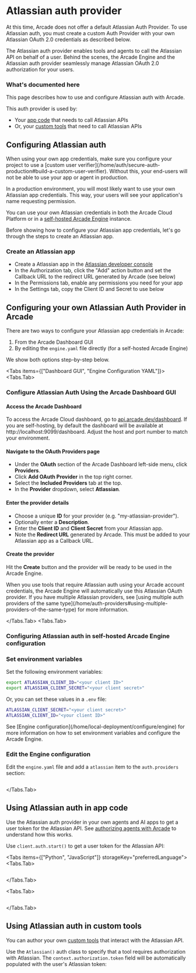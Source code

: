 
# Atlassian auth provider

<Callout type="info">
  At this time, Arcade does not offer a default Atlassian Auth Provider. To use
  Atlassian auth, you must create a custom Auth Provider with your own Atlassian
  OAuth 2.0 credentials as described below.
</Callout>

The Atlassian auth provider enables tools and agents to call the Atlassian API on behalf of a user. Behind the scenes, the Arcade Engine and the Atlassian auth provider seamlessly manage Atlassian OAuth 2.0 authorization for your users.

### What's documented here

This page describes how to use and configure Atlassian auth with Arcade.

This auth provider is used by:

- Your [app code](#using-atlassian-auth-in-app-code) that needs to call Atlassian APIs
- Or, your [custom tools](#using-atlassian-auth-in-custom-tools) that need to call Atlassian APIs

## Configuring Atlassian auth

<Callout type="info">
  When using your own app credentials, make sure you configure your project to use a [custom user verifier](/home/auth/secure-auth-production#build-a-custom-user-verifier). Without this, your end-users will not be able to use your app or agent in production.
</Callout>

In a production environment, you will most likely want to use your own Atlassian app credentials. This way, your users will see your application's name requesting permission.

You can use your own Atlassian credentials in both the Arcade Cloud Platform or in a [self-hosted Arcade Engine](/home/local-deployment/install/local) instance.

Before showing how to configure your Atlassian app credentials, let's go through the steps to create an Atlassian app.

### Create an Atlassian app

- Create a Atlassian app in the [Atlassian developer console](https://developer.atlassian.com/console/myapps/)
- In the Authorization tab, click the "Add" action button and set the Callback URL to the redirect URL generated by Arcade (see below)
- In the Permissions tab, enable any permissions you need for your app
- In the Settings tab, copy the Client ID and Secret to use below

## Configuring your own Atlassian Auth Provider in Arcade

There are two ways to configure your Atlassian app credentials in Arcade:

1. From the Arcade Dashboard GUI
2. By editing the `engine.yaml` file directly (for a self-hosted Arcade Engine)

We show both options step-by-step below.

<Tabs items={["Dashboard GUI", "Engine Configuration YAML"]}>
<Tabs.Tab>

### Configure Atlassian Auth Using the Arcade Dashboard GUI

<Steps>

#### Access the Arcade Dashboard

To access the Arcade Cloud dashboard, go to [api.arcade.dev/dashboard](https://api.arcade.dev/dashboard). If you are self-hosting, by default the dashboard will be available at http://localhost:9099/dashboard. Adjust the host and port number to match your environment.

#### Navigate to the OAuth Providers page

- Under the **OAuth** section of the Arcade Dashboard left-side menu, click **Providers**.
- Click **Add OAuth Provider** in the top right corner.
- Select the **Included Providers** tab at the top.
- In the **Provider** dropdown, select **Atlassian**.

#### Enter the provider details

- Choose a unique **ID** for your provider (e.g. "my-atlassian-provider").
- Optionally enter a **Description**.
- Enter the **Client ID** and **Client Secret** from your Atlassian app.
- Note the **Redirect URL** generated by Arcade. This must be added to your Atlassian app as a Callback URL.

#### Create the provider

Hit the **Create** button and the provider will be ready to be used in the Arcade Engine.

</Steps>
When you use tools that require Atlassian auth using your Arcade account credentials, the Arcade Engine will automatically use this Atlassian OAuth provider. If you have multiple Atlassian providers, see [using multiple auth providers of the same type](/home/auth-providers#using-multiple-providers-of-the-same-type) for more information.

</Tabs.Tab>
<Tabs.Tab>
### Configuring Atlassian auth in self-hosted Arcade Engine configuration

<Steps>

### Set environment variables

Set the following environment variables:

```bash
export ATLASSIAN_CLIENT_ID="<your client ID>"
export ATLASSIAN_CLIENT_SECRET="<your client secret>"
```

Or, you can set these values in a `.env` file:

```bash
ATLASSIAN_CLIENT_SECRET="<your client secret>"
ATLASSIAN_CLIENT_ID="<your client ID>"
```

<Callout>
  See [Engine configuration](/home/local-deployment/configure/engine) for more information on how
  to set environment variables and configure the Arcade Engine.
</Callout>

### Edit the Engine configuration

Edit the `engine.yaml` file and add a `atlassian` item to the `auth.providers` section:

```yaml file=<rootDir>/examples/code/integrations/atlassian/config_provider.engine.yaml {3-9}

```

</Steps>

</Tabs.Tab>
</Tabs>
## Using Atlassian auth in app code

Use the Atlassian auth provider in your own agents and AI apps to get a user token for the Atlassian API. See [authorizing agents with Arcade](/home/auth/how-arcade-helps) to understand how this works.

Use `client.auth.start()` to get a user token for the Atlassian API:

<Tabs items={["Python", "JavaScript"]} storageKey="preferredLanguage">
<Tabs.Tab>

```python file=<rootDir>/examples/code/integrations/atlassian/custom_auth.py {8-12}

```

</Tabs.Tab>

<Tabs.Tab>

```javascript file=<rootDir>/examples/code/integrations/atlassian/custom_auth.js {8-10}

```

</Tabs.Tab>

</Tabs>

## Using Atlassian auth in custom tools

You can author your own [custom tools](/home/build-tools/create-a-toolkit) that interact with the Atlassian API.

Use the `Atlassian()` auth class to specify that a tool requires authorization with Atlassian. The `context.authorization.token` field will be automatically populated with the user's Atlassian token:

```python file=<rootDir>/examples/code/integrations/atlassian/custom_tool.py {5-6,9-13,23}

```
